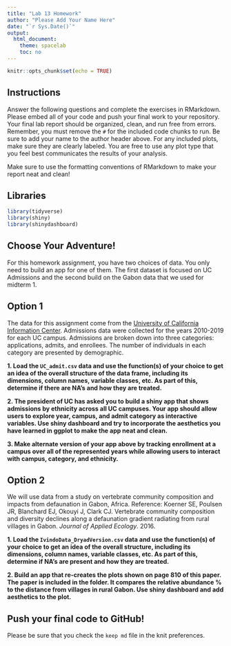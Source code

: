 ```yaml
---
title: "Lab 13 Homework"
author: "Please Add Your Name Here"
date: "`r Sys.Date()`"
output:
  html_document:
    theme: spacelab
    toc: no
---
```


```r
knitr::opts_chunk$set(echo = TRUE)
```

## Instructions
Answer the following questions and complete the exercises in RMarkdown. Please embed all of your code and push your final work to your repository. Your final lab report should be organized, clean, and run free from errors. Remember, you must remove the `#` for the included code chunks to run. Be sure to add your name to the author header above. For any included plots, make sure they are clearly labeled. You are free to use any plot type that you feel best communicates the results of your analysis.  

Make sure to use the formatting conventions of RMarkdown to make your report neat and clean!  

## Libraries
```r
library(tidyverse)
library(shiny)
library(shinydashboard)
```

## Choose Your Adventure!
For this homework assignment, you have two choices of data. You only need to build an app for one of them. The first dataset is focused on UC Admissions and the second build on the Gabon data that we used for midterm 1.  

## Option 1
The data for this assignment come from the [University of California Information Center](https://www.universityofcalifornia.edu/infocenter). Admissions data were collected for the years 2010-2019 for each UC campus. Admissions are broken down into three categories: applications, admits, and enrollees. The number of individuals in each category are presented by demographic.  

**1. Load the `UC_admit.csv` data and use the function(s) of your choice to get an idea of the overall structure of the data frame, including its dimensions, column names, variable classes, etc. As part of this, determine if there are NA's and how they are treated.**  


**2. The president of UC has asked you to build a shiny app that shows admissions by ethnicity across all UC campuses. Your app should allow users to explore year, campus, and admit category as interactive variables. Use shiny dashboard and try to incorporate the aesthetics you have learned in ggplot to make the app neat and clean.**


**3. Make alternate version of your app above by tracking enrollment at a campus over all of the represented years while allowing users to interact with campus, category, and ethnicity.**  


## Option 2
We will use data from a study on vertebrate community composition and impacts from defaunation in Gabon, Africa. Reference: Koerner SE, Poulsen JR, Blanchard EJ, Okouyi J, Clark CJ. Vertebrate community composition and diversity declines along a defaunation gradient radiating from rural villages in Gabon. _Journal of Applied Ecology_. 2016.   

**1. Load the `IvindoData_DryadVersion.csv` data and use the function(s) of your choice to get an idea of the overall structure, including its dimensions, column names, variable classes, etc. As part of this, determine if NA's are present and how they are treated.**  

**2. Build an app that re-creates the plots shown on page 810 of this paper. The paper is included in the folder. It compares the relative abundance % to the distance from villages in rural Gabon. Use shiny dashboard and add aesthetics to the plot.  **  

## Push your final code to GitHub!
Please be sure that you check the `keep md` file in the knit preferences. 